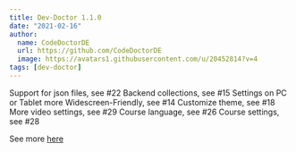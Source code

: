 ```yaml
---
title: Dev-Doctor 1.1.0
date: "2021-02-16"
author:
  name: CodeDoctorDE
  url: https://github.com/CodeDoctorDE
  image: https://avatars1.githubusercontent.com/u/20452814?v=4
tags: [dev-doctor]
---
```


Support for json files, see #22
Backend collections, see #15
Settings on PC or Tablet more Widescreen-Friendly, see #14
Customize theme, see #18
More video settings, see #29
Course language, see #26
Course settings, see #28

See more [here](https://github.com/LinwoodCloud/dev_doctor/releases/tag/1.1.0)
